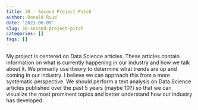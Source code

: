 ```yaml
---
title: 30 - Second Project Pitch
author: Donald Ruud
date: '2021-06-09'
slug: 30-second-project-pitch
categories: []
tags: []
---
```


My project is centered on Data Science articles. These articles contain information on what is currently happening in our industry and how we talk about it. We primarily use theory to determine what trends are up and coming in our industry. I believe we can approach this from a more systematic perspective. We should perform a text analysis on Data Science articles published over the past 5 years (maybe 10?) so that we can visualize the most prominent topics and better understand how our industry has developed.